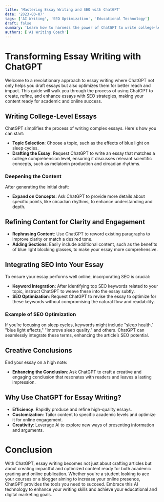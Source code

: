 ```yaml
---
title: 'Mastering Essay Writing and SEO with ChatGPT'
date: '2023-03-07'
tags: ['AI Writing', 'SEO Optimization', 'Educational Technology']
draft: false
summary: 'Learn how to harness the power of ChatGPT to write college-level essays, incorporate SEO, and creatively refine content, all while saving time and enhancing output.'
authors: ['AI Writing Coach']
---
```


# Transforming Essay Writing with ChatGPT

Welcome to a revolutionary approach to essay writing where ChatGPT not only helps you draft essays but also optimizes them for better reach and impact. This guide will walk you through the process of using ChatGPT to create, refine, and enhance essays with SEO strategies, making your content ready for academic and online success.

## Writing College-Level Essays

ChatGPT simplifies the process of writing complex essays. Here's how you can start:

- **Topic Selection**: Choose a topic, such as the effects of blue light on sleep cycles.
- **Drafting the Essay**: Request ChatGPT to write an essay that matches a college comprehension level, ensuring it discusses relevant scientific concepts, such as melatonin production and circadian rhythms.

### Deepening the Content

After generating the initial draft:
- **Expand on Concepts**: Ask ChatGPT to provide more details about specific points, like circadian rhythms, to enhance understanding and depth.

## Refining Content for Clarity and Engagement

- **Rephrasing Content**: Use ChatGPT to reword existing paragraphs to improve clarity or match a desired tone.
- **Adding Sections**: Easily include additional content, such as the benefits of blue light blocking glasses, to make your essay more comprehensive.

## Integrating SEO into Your Essay

To ensure your essay performs well online, incorporating SEO is crucial:

- **Keyword Integration**: After identifying top SEO keywords related to your topic, instruct ChatGPT to weave these into the essay subtly.
- **SEO Optimization**: Request ChatGPT to revise the essay to optimize for these keywords without compromising the natural flow and readability.

### Example of SEO Optimization

If you’re focusing on sleep cycles, keywords might include "sleep health," "blue light effects," "improve sleep quality," and others. ChatGPT can seamlessly integrate these terms, enhancing the article’s SEO potential.

## Creative Conclusions

End your essay on a high note:
- **Enhancing the Conclusion**: Ask ChatGPT to craft a creative and engaging conclusion that resonates with readers and leaves a lasting impression.

## Why Use ChatGPT for Essay Writing?

- **Efficiency**: Rapidly produce and refine high-quality essays.
- **Customization**: Tailor content to specific academic levels and optimize it for online engagement.
- **Creativity**: Leverage AI to explore new ways of presenting information and arguments.

# Conclusion

With ChatGPT, essay writing becomes not just about crafting articles but about creating impactful and optimized content ready for both academic grading and online publication. Whether you're a student looking to ace your courses or a blogger aiming to increase your online presence, ChatGPT provides the tools you need to succeed. Embrace this AI technology to enhance your writing skills and achieve your educational and digital marketing goals.
